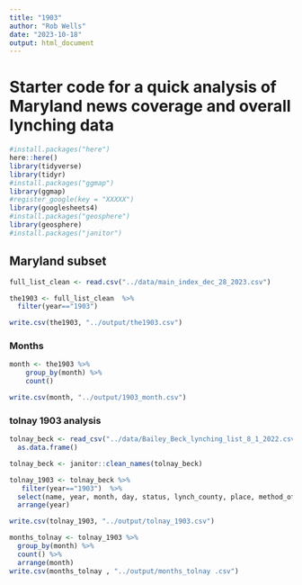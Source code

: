 ```yaml
---
title: "1903"
author: "Rob Wells"
date: "2023-10-18"
output: html_document
---
```

# Starter code for a quick analysis of Maryland news coverage and overall lynching data
```r
#install.packages("here")
here::here()
library(tidyverse)
library(tidyr)
#install.packages("ggmap")
library(ggmap)
#register_google(key = "XXXXX")
library(googlesheets4)
#install.packages("geosphere")
library(geosphere)
#install.packages("janitor")
```


## Maryland subset
```r
full_list_clean <- read.csv("../data/main_index_dec_28_2023.csv")

the1903 <- full_list_clean  %>% 
  filter(year=="1903") 

write.csv(the1903, "../output/the1903.csv")
```

### Months
```r

month <- the1903 %>% 
    group_by(month) %>% 
    count()

write.csv(month, "../output/1903_month.csv")


```
### tolnay 1903 analysis
```r
tolnay_beck <- read_csv("../data/Bailey_Beck_lynching_list_8_1_2022.csv") %>% 
  as.data.frame()

tolnay_beck <- janitor::clean_names(tolnay_beck)

tolnay_1903 <- tolnay_beck %>% 
   filter(year=="1903")  %>% 
  select(name, year, month, day, status, lynch_county, place, method_of_death, accusation, mob_size, notes, decade) %>% 
  arrange(year)

write.csv(tolnay_1903, "../output/tolnay_1903.csv")

months_tolnay <- tolnay_1903 %>% 
  group_by(month) %>% 
  count() %>% 
  arrange(month)
write.csv(months_tolnay , "../output/months_tolnay .csv")

```